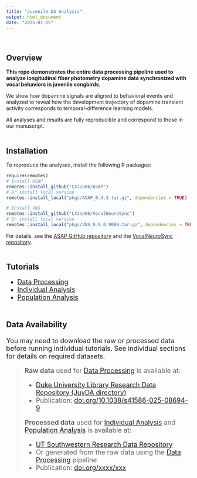 ```yaml
---
title: "Juvenile DA Analysis"
output: html_document
date: "2025-07-15"
---
```

\

Overview
------
**This repo demonstrates the entire data processing pipeline used to analyze longitudinal fiber photometry dopamine data synchronized with vocal behaviors in juvenile songbirds.**

We show how dopamine signals are aligned to behavioral events and analyzed to reveal how the development trajectory of dopamine transient activity corresponds to temporal-difference learning models.

All analyses and results are fully reproducible and correspond to those in our manuscript.
\
\

Installation
------
To reproduce the analyses, install the following R packages:
```r
require(remotes)
# Install ASAP
remotes::install_github("LXiao06/ASAP")
# Or install local version
remotes::install_local("pkgs/ASAP_0.3.3.tar.gz", dependencies = TRUE)

# Install VNS
remotes::install_github("LXiao06/VocalNeuroSync")
# Or install local version
remotes::install_local("pkgs/VNS_0.0.0.9000.tar.gz", dependencies = TRUE)
```
For details, see the [ASAP GitHub repository](https://github.com/LXiao06/ASAP) and the [VocalNeuroSync repository](https://github.com/LXiao06/VocalNeuroSync).
\
\

Tutorials
------
<div style="font-size: 18px;">

- [Data Processing](data_processing.html)
- [Individual Analysis](individual_analysis.html)
- [Population Analysis](population_analysis.html)
\
\

### Data Availability

You may need to download the raw or processed data before running individual tutorials. See individual sections for details on required datasets.

>  **Raw data** used for [Data Processing](data_processing.html) is available at:
>
>  - [Duke University Library Research Data Repository (JuvDA directory)](https://doi.org/10.7924/r4s186852)
>  - Publication: [doi.org/10.1038/s41586-025-08694-9](https://doi.org/10.1038/s41586-025-08694-9)
>
>  **Processed data** used for [Individual Analysis](invidividual_analysis.html) and [Population Analysis](populaiton_analysis.html) is available at:
>
>  - [UT Southwestern Research Data Repository](link-to-processed-data-repo)
>  - Or generated from the raw data using the [Data Processing](data_processing.html) pipeline
>  - Publication: [doi.org/xxxx/xxx](link-to-manuscript)
